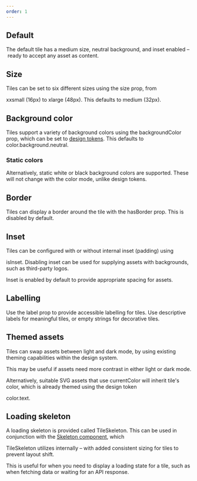 ```yaml
---
order: 1
---
```



## Default

The default tile has a medium size, neutral background, and inset enabled – ready to accept any
asset as content.

<Example Component={TileDefault} packageName="@atlaskit/tile" />

## Size

Tiles can be set to six different sizes using the <inlineCode>size</inlineCode> prop, from

<inlineCode>xxsmall</inlineCode> (16px) to <inlineCode>xlarge</inlineCode> (48px). This defaults to
<inlineCode>medium</inlineCode> (32px).

<Example Component={TileSizes} packageName="@atlaskit/tile" />

## Background color

Tiles support a variety of background colors using the <inlineCode>backgroundColor</inlineCode>
prop, which can be set to <a href="/components/tokens/all-tokens">design tokens</a>. This defaults
to <inlineCode>color.background.neutral</inlineCode>.

<Example Component={TileBackgroundColor} packageName="@atlaskit/tile" />

### Static colors

Alternatively, static <inlineCode>white</inlineCode> or <inlineCode>black</inlineCode> background
colors are supported. These will not change with the color mode, unlike design tokens.

<Example Component={TileBackgroundColorStatic} packageName="@atlaskit/tile" />

## Border

Tiles can display a border around the tile with the <inlineCode>hasBorder</inlineCode> prop. This is
disabled by default.

<Example Component={TileBorder} packageName="@atlaskit/tile" />

## Inset

Tiles can be configured with or without internal inset (padding) using

<inlineCode>isInset</inlineCode>. Disabling inset can be used for supplying assets with backgrounds,
such as third-party logos.

Inset is enabled by default to provide appropriate spacing for assets.

<Example Component={TileInset} packageName="@atlaskit/tile" />

## Labelling

Use the <inlineCode>label</inlineCode> prop to provide accessible labelling for tiles. Use
descriptive labels for meaningful tiles, or empty strings for decorative tiles.

<Example Component={TileLabelling} packageName="@atlaskit/tile" />

## Themed assets

Tiles can swap assets between light and dark mode, by using existing theming capabilities within the
design system.

This may be useful if assets need more contrast in either light or dark mode.

Alternatively, suitable SVG assets that use <inlineCode>currentColor</inlineCode> will inherit
tile's <inlineCode>color</inlineCode>, which is already themed using the design token

<inlineCode>color.text</inlineCode>.

<Example Component={TileThemed} packageName="@atlaskit/tile" appearance="source-only" />

## Loading skeleton

A loading skeleton is provided called <inlineCode>TileSkeleton</inlineCode>. This can be used in
conjunction with the [Skeleton component](/components/skeleton), which

<inlineCode>TileSkeleton</inlineCode> utilizes internally – with added consistent sizing for tiles
to prevent layout shift.

This is useful for when you need to display a loading state for a tile, such as when fetching data
or waiting for an API response.

<Example Component={TileSkeletonExample} packageName="@atlaskit/tile/skeleton" />
